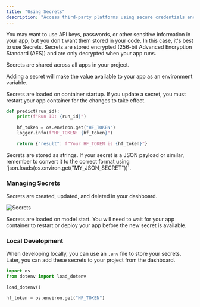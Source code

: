```yaml
---
title: "Using Secrets"
description: "Access third-party platforms using secure credentials encrypted on Cerebrium"
---
```


You may want to use API keys, passwords, or other sensitive information in your app, but you don't want them stored in your code. In this case, it's best to use Secrets. Secrets are stored encrypted (256-bit Advanced Encryption Standard (AES)) and are only decrypted when your app runs.

Secrets are shared across all apps in your project.

Adding a secret will make the value available to your app as an environment variable.

Secrets are loaded on container startup. If you update a secret, you must restart your app container for the changes to take effect.

```python
def predict(run_id):
    print(f"Run ID: {run_id}")

    hf_token = os.environ.get("HF_TOKEN")
    logger.info(f"HF_TOKEN: {hf_token}")

    return {"result": f"Your HF_TOKEN is {hf_token}"}
```

<Note>
  Secrets are stored as strings. If your secret is a JSON payload or similar,
  remember to convert it to the correct format using
  `json.loads(os.environ.get("MY_JSON_SECRET"))`.
</Note>

### Managing Secrets

Secrets are created, updated, and deleted in your dashboard.

![Secrets](/images/secrets_dashboard.png)

<Note>
  Secrets are loaded on model start. You will need to wait for your app
  container to restart or deploy your app before the new secret is available.
</Note>

### Local Development

When developing locally, you can use an `.env` file to store your secrets. Later, you can add these secrets to your project from the dashboard.

```python
import os
from dotenv import load_dotenv

load_dotenv()

hf_token = os.environ.get("HF_TOKEN")
```
